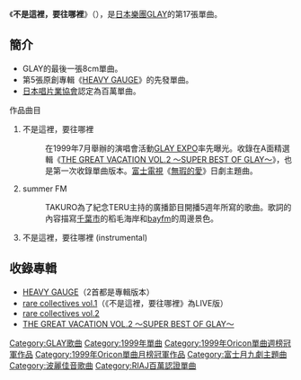 {{unreferenced|time=2013-06-26T17:39:45+00:00}}
{{Infobox Single 
| Name           = 不是這裡，要往哪裡
| Artist         = [[GLAY|GLAY]]
| Album          = [[HEAVY_GAUGE_(GLAY)|HEAVY GAUGE]]
| A-side         = 不是這裡，要往哪裡
| B-side         = summer FM
| Released       = 1999年8月25日
| Format         = 
| Recorded       = 
| Genre          = [[J-POP|J-POP]]
| Length         = 
| Label          = [[PONY_CANNON|PONY CANNON]]
| Writer         = 
| Producer       = [[佐久間正英|佐久間正英]]
| Certification  = *百萬（[[日本唱片業協會|日本唱片業協會]]）
| Chart position = 當週排行第1名（[[ORICON|ORICON]]）
*1999年9月當月第1名（ORICON）
*1999年年度第14名（ORICON）
| Last single    = [[Survival_(GLAY)|Survival]] <br />（1999年）  
| This single    = '''不是這裡，要往哪裡'''<br />（1999年） 
| Next single    = [[HAPPINESS_-WINTER_MIX-|HAPPINESS -WINTER MIX-]]<br />（2000年） 
}}
《'''不是這裡，要往哪裡'''》（{{lang-ja|ここではない、どこかへ}}），是[[日本|日本]][[樂團|樂團]][[GLAY|GLAY]]的第17張單曲。

== 簡介 ==
*GLAY的最後一張8cm單曲。
*第5張原創專輯《[[HEAVY_GAUGE_(GLAY)|HEAVY GAUGE]]》的先發單曲。
*[[日本唱片業協會|日本唱片業協會]]認定為百萬單曲。

作品曲目
#不是這裡，要往哪裡
#:在1999年7月舉辦的演唱會活動[[GLAY_EXPO|GLAY EXPO]]率先曝光。收錄在A面精選輯《[[THE_GREAT_VACATION_VOL.2_〜SUPER_BEST_OF_GLAY〜|THE GREAT VACATION VOL.2 〜SUPER BEST OF GLAY〜]]》，也是第一次收錄單曲版本。[[富士電視|富士電視]]《[[無瑕的愛|無瑕的愛]]》日劇主題曲。
#summer FM
#:TAKURO為了紀念TERU主持的廣播節目開播5週年所寫的歌曲。歌詞的內容描寫[[千葉市|千葉市]]的稻毛海岸和[[bayfm|bayfm]]的周邊景色。
#不是這裡，要往哪裡 (instrumental)

== 收錄專輯 ==
*[[HEAVY_GAUGE_(GLAY)|HEAVY GAUGE]]（2首都是專輯版本）
*[[rare_collectives_vol.1|rare collectives vol.1]]（《不是這裡，要往哪裡》為LIVE版）
*[[rare_collectives_vol.2|rare collectives vol.2]]
*[[THE_GREAT_VACATION_VOL.2_〜SUPER_BEST_OF_GLAY〜|THE GREAT VACATION VOL.2 〜SUPER BEST OF GLAY〜]]

{{GLAY}}

[[Category:GLAY歌曲|Category:GLAY歌曲]]
[[Category:1999年單曲|Category:1999年單曲]]
[[Category:1999年Oricon單曲週榜冠軍作品|Category:1999年Oricon單曲週榜冠軍作品]]
[[Category:1999年Oricon單曲月榜冠軍作品|Category:1999年Oricon單曲月榜冠軍作品]]
[[Category:富士月九劇主題曲|Category:富士月九劇主題曲]]
[[Category:波麗佳音歌曲|Category:波麗佳音歌曲]]
[[Category:RIAJ百萬認證單曲|Category:RIAJ百萬認證單曲]]